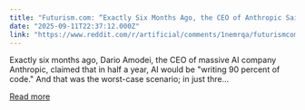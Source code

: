 ```yaml
---
title: "Futurism.com: “Exactly Six Months Ago, the CEO of Anthropic Said That in Six Months AI Would Be Writing 90 Percent of Code”"
date: "2025-09-11T22:37:12.000Z"
link: "https://www.reddit.com/r/artificial/comments/1nemrqa/futurismcom_exactly_six_months_ago_the_ceo_of/"
---
```


Exactly six months ago, Dario Amodei, the CEO of massive AI company Anthropic, claimed that in half a year, AI would be "writing 90 percent of code." And that was the worst-case scenario; in just thre...

[Read more](https://www.reddit.com/r/artificial/comments/1nemrqa/futurismcom_exactly_six_months_ago_the_ceo_of/)
